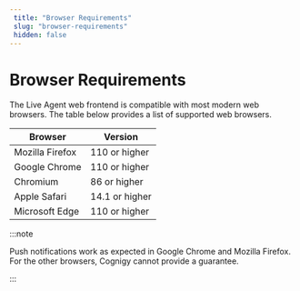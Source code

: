 ```yaml
---
 title: "Browser Requirements" 
 slug: "browser-requirements" 
 hidden: false 
---
```


# Browser Requirements

The Live Agent web frontend is compatible with most modern web browsers. The table below provides a list of supported web browsers.

| Browser         | Version        |
|-----------------|----------------|
| Mozilla Firefox | 110 or higher  |
| Google Chrome   | 110 or higher  |
| Chromium        | 86 or higher   |
| Apple Safari    | 14.1 or higher |
| Microsoft Edge  | 110 or higher  |

:::note

  Push notifications work as expected in Google Chrome and Mozilla Firefox. For the other browsers, Cognigy cannot provide a guarantee.

:::






